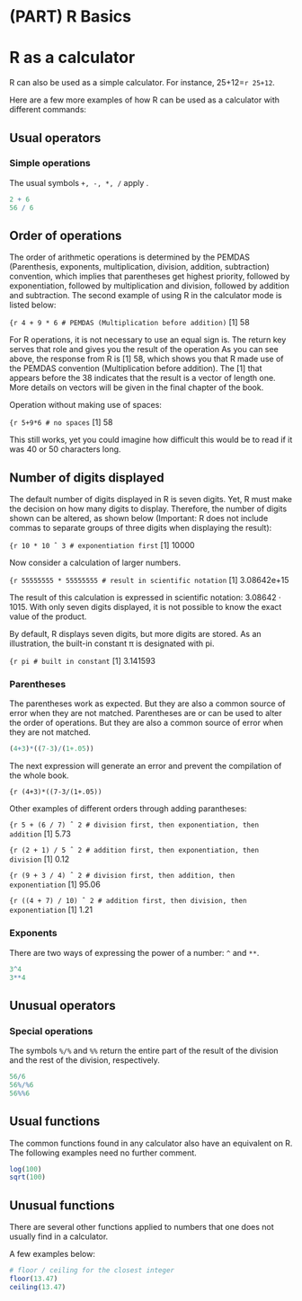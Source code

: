 # (PART) R Basics {-}

# R as a calculator {#rcalc}
 
R can also be used as a simple calculator. For instance, 25+12=`r 25+12`.
 
Here are a few more examples of how R can be used as a calculator with different commands:

## Usual operators

### Simple operations

The usual symbols `+, -, *, /` apply .
```r
2 + 6
56 / 6
```

## Order of operations

The order of arithmetic operations is determined by the PEMDAS (Parenthesis, exponents, multiplication, division, addition, subtraction) convention, which implies that parentheses get highest priority, followed by exponentiation, followed by multiplication and division, followed by addition and subtraction. The second example of using R in the calculator mode is listed below:

```{r
4 + 9 * 6 # PEMDAS (Multiplication before addition)
```
[1] 58
 
For R operations, it is not necessary to use an equal sign is. The return key serves that role and gives you the result of the operation As you can see above, the response from R is [1] 58, which shows you that R made use of the PEMDAS convention (Multiplication before addition). The [1] that appears before the 38 indicates that the result is a vector of length one. More details on vectors will be given in the final chapter of the book.
 
Operation without making use of spaces: 

```{r
5+9*6 # no spaces
```
[1] 58
 
This still works, yet you could imagine how difficult this would be to read if it was 40 or 50 characters long.

## Number of digits displayed
 
The default number of digits displayed in R is seven digits. Yet, R must make the decision on how many digits to display. Therefore, the number of digits shown can be altered, as shown below (Important: R does not include commas to separate groups of three digits when displaying the result): 
 
```{r
10 * 10 ˆ 3 # exponentiation first
```
[1] 10000

Now consider a calculation of larger numbers.
 
```{r
55555555 * 55555555 # result in scientific notation
```
[1] 3.08642e+15

The result of this calculation is expressed in scientific notation: 3.08642 · 1015. With only seven digits displayed, it is not possible to know the exact value of the product.
 
By default, R displays seven digits, but more digits are stored. As an illustration, the built-in constant π is designated with pi.

```{r
pi # built in constant
```
[1] 3.141593

### Parentheses 

The parentheses work as expected. But they are also a common source of error when they are not matched.
Parentheses are or can be used to alter the order of operations. But they are also a common source of error when they are not matched.

```r
(4+3)*((7-3)/(1+.05))
```

The next expression will generate an error and prevent the compilation of the whole book.

```{r
(4+3)*((7-3/(1+.05))
```

Other examples of different orders through adding parantheses:
 
```{r
5 + (6 / 7) ˆ 2 # division first, then exponentiation, then addition
```
[1] 5.73
 
```{r
(2 + 1) / 5 ˆ 2 # addition first, then exponentiation, then division
```
[1] 0.12

```{r
(9 + 3 / 4) ˆ 2 # division first, then addition, then exponentiation
```
[1] 95.06

```{r
((4 + 7) / 10) ˆ 2 # addition first, then division, then exponentiation
```
[1] 1.21
 
### Exponents 

There are two ways of expressing the power of a number: `^` and `**`.
 
```r
3^4
3**4
```

## Unusual operators

### Special operations

The symbols `%/%` and `%%` return the entire part of the result of the division and the rest of the division, respectively.

```r
56/6
56%/%6
56%%6
```

## Usual functions

The common functions found in any calculator also have an equivalent on R. The following examples need no further comment.
 
```r
log(100)
sqrt(100)
```

## Unusual functions

There are several other functions applied to numbers that one does not usually find in a calculator.  

A few examples below:

```r
# floor / ceiling for the closest integer
floor(13.47)
ceiling(13.47)
```

